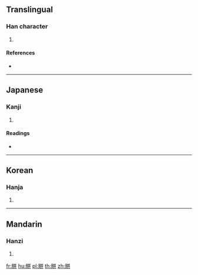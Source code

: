 {{character info/new}}
==Translingual==

===Han character===
{{Han char|rn=154|rad=貝|as=06|sn=13|four=|canj=BCTT}}

# {{defn|Han|sort=貝06}}

====References====
* {{Han ref|kx=1208.040|dkj=36748|dj=1671.170|hdz=63641.050|uh=8CC6|ud=36038}}

----

==Japanese==

===Kanji===
{{ja-kanji|grade=|rs=貝06}}

# {{defn|lang=ja|sort=貝06}}

====Readings====
* {{ja-readings|on=[[へん]] (hen), [[べん]] (ben), [[へい]] (hei), [[ひよう]] (hiyō)|kun=[[ます]] (masu)|nanori=}}

----

==Korean==

===Hanja===
{{ko-hanja|hangeul=변|eumhun=|rv=byeon|mr=pyŏn|y=pyen}}

# {{defn|lang=ko|sort=貝06}}

----

==Mandarin==

===Hanzi===
{{cmn-hanzi|pin=[[pián]] ([[pian2]])|wg=p'ien<sup>2</sup>}}

# {{defn|lang=cmn|sort=貝06}}

[[fr:賆]]
[[hu:賆]]
[[pl:賆]]
[[th:賆]]
[[zh:賆]]